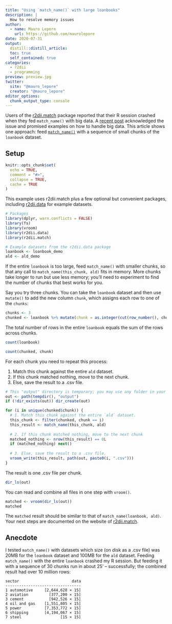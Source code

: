 ```yaml
---
title: "Using `match_name()` with large loanbooks"
description: |
  How to resolve memory issues
author:
  - name: Mauro Lepore
    url: https://github.com/maurolepore
date: 2020-07-31
output:
  distill::distill_article:
  toc: true
  self_contained: true
categories:
  - r2dii
  - programming
preview: preview.jpg
twitter:
  site: "@mauro_lepore"
  creator: "@mauro_lepore"
editor_options: 
  chunk_output_type: console
---
```


Users of the [r2dii.match](https://2degreesinvesting.github.io/r2dii.match/) package reported that their R session crashed when they fed `match_name()` with big data. A [recent post](https://2degreesinvesting.github.io/posts/2020-07-18-improving-r2dii-match/) acknowledged the issue and promised examples on how to handle big data. This article shows one approach: feed [`match_name()`](https://2degreesinvesting.github.io/r2dii.match/reference/match_name.html) with a sequence of small chunks of the `loanbook` dataset.

## Setup

```r
knitr::opts_chunk$set(
  echo = TRUE,
  comment = "#>",
  collapse = TRUE,
  cache = TRUE
)
```

This example uses r2dii.match plus a few optional but convenient packages, including [r2dii.data](https://2degreesinvesting.github.io/r2dii.data/) for example datasets.

```r
# Packages
library(dplyr, warn.conflicts = FALSE)
library(fs)
library(vroom)
library(r2dii.data)
library(r2dii.match)

# Example datasets from the r2dii.data package
loanbook <- loanbook_demo
ald <- ald_demo
```

If the entire `loanbook` is too large, feed `match_name()` with smaller chunks, so that any call to `match_name(this_chunk, ald)` fits in memory. More chunks take longer to run but use less memory; you'll need to experiment to find the number of chunks that best works for you. 

Say you try three chunks. You can take the `loanbook` dataset and then use `mutate()` to add the new column `chunk`, which assigns each row to one of the `chunks`:

```r
chunks <- 3
chunked <- loanbook %>% mutate(chunk = as.integer(cut(row_number(), chunks)))
```

The total number of rows in the entire `loanbook` equals the sum of the rows across chunks.

```r
count(loanbook)

count(chunked, chunk)
```

For each chunk you need to repeat this process:

1. Match this chunk against the entire `ald` dataset.
2. If this chunk matched nothing, move to the next chunk.
3. Else, save the result to a .csv file.

```r
# This "output" directory is temporary; you may use any folder in your computer
out <- path(tempdir(), "output")
if (!dir_exists(out)) dir_create(out)

for (i in unique(chunked$chunk)) {
  # 1. Match this chunk against the entire `ald` dataset.
  this_chunk <- filter(chunked, chunk == i)
  this_result <- match_name(this_chunk, ald)
  
  # 2. If this chunk matched nothing, move to the next chunk
  matched_nothing <- nrow(this_result) == 0L
  if (matched_nothing) next()
  
  # 3. Else, save the result to a .csv file.
  vroom_write(this_result, path(out, paste0(i, ".csv")))
}
```

The result is one .csv file per chunk.

```r
dir_ls(out)
```

You can read and combine all files in one step with `vroom()`.

```r
matched <- vroom(dir_ls(out))
matched
```

The `matched` result should be similar to that of `match_name(loanbook, ald)`. Your next steps are documented on the website of [r2dii.match](https://2degreesinvesting.github.io/r2dii.match/index.html).

## Anecdote

I tested `match_name()` with datasets which size (on disk as a .csv file) was 20MB for the `loanbook` dataset and 100MB for the `ald` dataset. Feeding `match_name()` with the entire `loanbook` crashed my R session. But feeding it with a sequence of 30 chunks run in about 25' -- successfully; the combined result had over 10 million rows:

```
sector                       data
---------------------------------
1 automotive     [2,644,628 × 15]
2 aviation         [377,200 × 15]
3 cement           [942,526 × 15]
4 oil and gas    [1,551,805 × 15]
5 power          [7,353,772 × 15]
6 shipping       [4,194,067 × 15]
7 steel                 [15 × 15]
```
